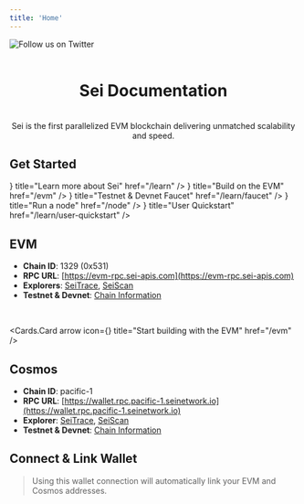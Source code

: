 ```yaml
---
title: 'Home'
---
```



<div className="flex justify-center w-full">
  <Image priority src={HeaderIcon} alt="Follow us on Twitter" className="max-w-full w-[600px] bg-neutral-900 dark:bg-transparent rounded-2xl p-8" />
</div>

<br />

# <center>Sei Documentation</center>

<br />

<center>Sei is the first parallelized EVM blockchain delivering unmatched scalability and speed.</center>

## Get Started

<Cards>
  <Cards.Card icon={<IconBook />} title="Learn more about Sei" href="/learn" />
  <Cards.Card icon={<IconCode />} title="Build on the EVM" href="/evm" />
  <Cards.Card icon={<IconDroplet />} title="Testnet & Devnet Faucet" href="/learn/faucet" />
  <Cards.Card icon={<IconLock />} title="Run a node" href="/node" />
  <Cards.Card icon={<IconBolt />} title="User Quickstart" href="/learn/user-quickstart" />
</Cards>

## EVM

- **Chain ID**: 1329 (0x531)
- **RPC URL**: [https://evm-rpc.sei-apis.com](https://evm-rpc.sei-apis.com)
- **Explorers**: [SeiTrace](https://seitrace.com/?chain=pacific-1), [SeiScan](https://www.seiscan.app/?chain=pacific-1)
- **Testnet & Devnet**: [Chain Information](/evm/networks)

<br />

<Cards.Card arrow icon={<IconCode />} title="Start building with the EVM" href="/evm" />

## Cosmos

- **Chain ID**: pacific-1
- **RPC URL**: [https://wallet.rpc.pacific-1.seinetwork.io](https://wallet.rpc.pacific-1.seinetwork.io)
- **Explorer**: [SeiTrace](https://seitrace.com/?chain=pacific-1), [SeiScan](https://www.seiscan.app/?chain=pacific-1)
- **Testnet & Devnet**: [Chain Information](/cosmwasm/networks)

<OfficeHoursCard />

## Connect & Link Wallet

> Using this wallet connection will automatically link your EVM and Cosmos addresses.

<EvmWalletConnect />
